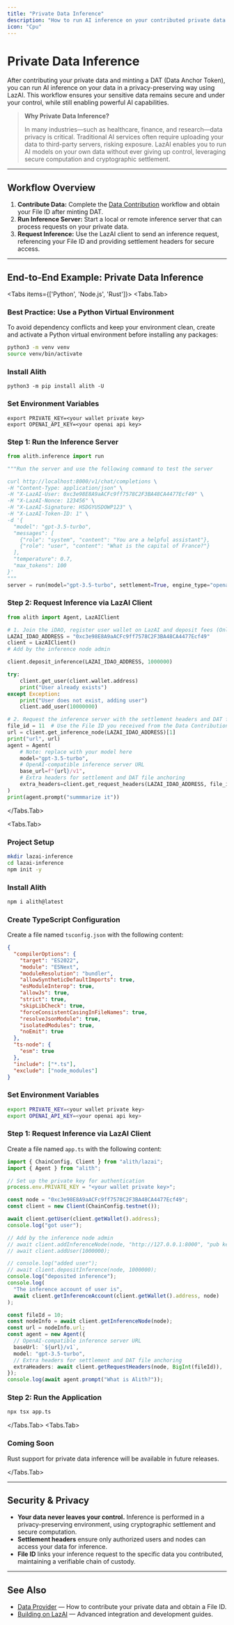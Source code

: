 ```yaml
---
title: "Private Data Inference"
description: "How to run AI inference on your contributed private data using LazAI."
icon: "Cpu"
---
```




# Private Data Inference

After contributing your private data and minting a DAT (Data Anchor Token), you can run AI inference on your data in a privacy-preserving way using LazAI. This workflow ensures your sensitive data remains secure and under your control, while still enabling powerful AI capabilities.

> **Why Private Data Inference?**
>
> In many industries—such as healthcare, finance, and research—data privacy is critical. Traditional AI services often require uploading your data to third-party servers, risking exposure. LazAI enables you to run AI models on your own data without ever giving up control, leveraging secure computation and cryptographic settlement.



---

## Workflow Overview

1. **Contribute Data:** Complete the [Data Contribution](./data-provider) workflow and obtain your File ID after minting DAT.
2. **Run Inference Server:** Start a local or remote inference server that can process requests on your private data.
3. **Request Inference:** Use the LazAI client to send an inference request, referencing your File ID and providing settlement headers for secure access.

---

## End-to-End Example: Private Data Inference

<Tabs items={['Python', 'Node.js',  'Rust']}>
  <Tabs.Tab>

### Best Practice: Use a Python Virtual Environment

To avoid dependency conflicts and keep your environment clean, create and activate a Python virtual environment before installing any packages:

```bash
python3 -m venv venv
source venv/bin/activate
```

### Install Alith

```shell
python3 -m pip install alith -U
```

### Set Environment Variables

```shell
export PRIVATE_KEY=<your wallet private key>
export OPENAI_API_KEY=<your openai api key>
```

### Step 1: Run the Inference Server

```python
from alith.inference import run

"""Run the server and use the following command to test the server

curl http://localhost:8000/v1/chat/completions \
-H "Content-Type: application/json" \
-H "X-LazAI-User: 0xc3e98E8A9aACFc9ff7578C2F3BA48CA4477Ecf49" \
-H "X-LazAI-Nonce: 123456" \
-H "X-LazAI-Signature: HSDGYUSDOWP123" \
-H "X-LazAI-Token-ID: 1" \
-d '{
  "model": "gpt-3.5-turbo",
  "messages": [
    {"role": "system", "content": "You are a helpful assistant"},
    {"role": "user", "content": "What is the capital of France?"}
  ],
  "temperature": 0.7,
  "max_tokens": 100
}'
"""
server = run(model="gpt-3.5-turbo", settlement=True, engine_type="openai")
```

### Step 2: Request Inference via LazAI Client

```python
from alith import Agent, LazAIClient

# 1. Join the iDAO, register user wallet on LazAI and deposit fees (Only Once)
LAZAI_IDAO_ADDRESS = "0xc3e98E8A9aACFc9ff7578C2F3BA48CA4477Ecf49"
client = LazAIClient()
# Add by the inference node admin

client.deposit_inference(LAZAI_IDAO_ADDRESS, 1000000)

try:
    client.get_user(client.wallet.address)
    print("User already exists")
except Exception:
    print("User does not exist, adding user")
    client.add_user(10000000)

# 2. Request the inference server with the settlement headers and DAT file id
file_id = 11  # Use the File ID you received from the Data Contribution step
url = client.get_inference_node(LAZAI_IDAO_ADDRESS)[1]
print("url", url)
agent = Agent(
    # Note: replace with your model here
    model="gpt-3.5-turbo",
    # OpenAI-compatible inference server URL
    base_url=f"{url}/v1",
    # Extra headers for settlement and DAT file anchoring
    extra_headers=client.get_request_headers(LAZAI_IDAO_ADDRESS, file_id=file_id),
)
print(agent.prompt("summmarize it"))
```

  </Tabs.Tab>

  <Tabs.Tab>

### Project Setup

```bash
mkdir lazai-inference
cd lazai-inference
npm init -y
```

### Install Alith

```bash
npm i alith@latest
```

### Create TypeScript Configuration

Create a file named `tsconfig.json` with the following content:

```json
{
  "compilerOptions": {
    "target": "ES2022",
    "module": "ESNext",
    "moduleResolution": "bundler",
    "allowSyntheticDefaultImports": true,
    "esModuleInterop": true,
    "allowJs": true,
    "strict": true,
    "skipLibCheck": true,
    "forceConsistentCasingInFileNames": true,
    "resolveJsonModule": true,
    "isolatedModules": true,
    "noEmit": true
  },
  "ts-node": {
    "esm": true
  },
  "include": ["*.ts"],
  "exclude": ["node_modules"]
}
```

### Set Environment Variables

```bash
export PRIVATE_KEY=<your wallet private key>
export OPENAI_API_KEY=<your openai api key>
```

### Step 1: Request Inference via LazAI Client

Create a file named `app.ts` with the following content:

```typescript
import { ChainConfig, Client } from "alith/lazai";
import { Agent } from "alith";

// Set up the private key for authentication
process.env.PRIVATE_KEY = "<your wallet private key>";

const node = "0xc3e98E8A9aACFc9ff7578C2F3BA48CA4477Ecf49";
const client = new Client(ChainConfig.testnet());

await client.getUser(client.getWallet().address);
console.log("got user");

// Add by the inference node admin
// await client.addInferenceNode(node, "http://127.0.0.1:8000", "pub key")
// await client.addUser(1000000);

// console.log("added user");
// await client.depositInference(node, 1000000);
console.log("deposited inference");
console.log(
  "The inference account of user is",
  await client.getInferenceAccount(client.getWallet().address, node)
);

const fileId = 10;
const nodeInfo = await client.getInferenceNode(node);
const url = nodeInfo.url;
const agent = new Agent({
  // OpenAI-compatible inference server URL
  baseUrl: `${url}/v1`,
  model: "gpt-3.5-turbo",
  // Extra headers for settlement and DAT file anchoring
  extraHeaders: await client.getRequestHeaders(node, BigInt(fileId)),
});
console.log(await agent.prompt("What is Alith?"));
```

### Step 2: Run the Application

```bash
npx tsx app.ts
```

  </Tabs.Tab>
  <Tabs.Tab>

### Coming Soon

Rust support for private data inference will be available in future releases.

  </Tabs.Tab>
</Tabs>



---

## Security & Privacy

- **Your data never leaves your control.** Inference is performed in a privacy-preserving environment, using cryptographic settlement and secure computation.
- **Settlement headers** ensure only authorized users and nodes can access your data for inference.
- **File ID** links your inference request to the specific data you contributed, maintaining a verifiable chain of custody.

---

## See Also

- [Data Provider](./data-provider) — How to contribute your private data and obtain a File ID.
- [Building on LazAI](./building-on-lazai) — Advanced integration and development guides. 